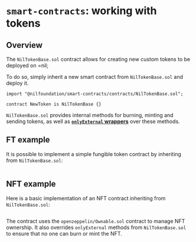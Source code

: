 
# `smart-contracts`: working with tokens

## Overview

The `NilTokenBase.sol` contract allows for creating new custom tokens to be deployed on =nil;

To do so, simply inherit a new smart contract from `NilTokenBase.sol` and deploy it. 

```solidity showLineNumbers
import "@nilfoundation/smart-contracts/contracts/NilTokenBase.sol";

contract NewToken is NilTokenBase {}
```

`NilTokenBase.sol` provides internal methods for burning, minting and sending tokens, as well as [**`onlyExternal` wrappers**](./func-modifiers.mdx) over these methods.

## FT example

It is possible to implement a simple fungible token contract by inheriting from `NilTokenBase.sol`:

```solidity showLineNumbers file=../../tests/FT.sol start=startContract end=endContract
```

## NFT example

Here is a basic implementation of an NFT contract inheriting from `NilTokenBase.sol`:

```solidity showLineNumbers file=../../tests/NFT.sol start=startContract end=endContract
```

<PGButton name="NFT.sol"/>

The contract uses the `openzeppelin/Ownable.sol` contract to manage NFT ownership. It also overrides `onlyExternal` methods from `NilTokenBase.sol` to ensure that no one can burn or mint the NFT. 